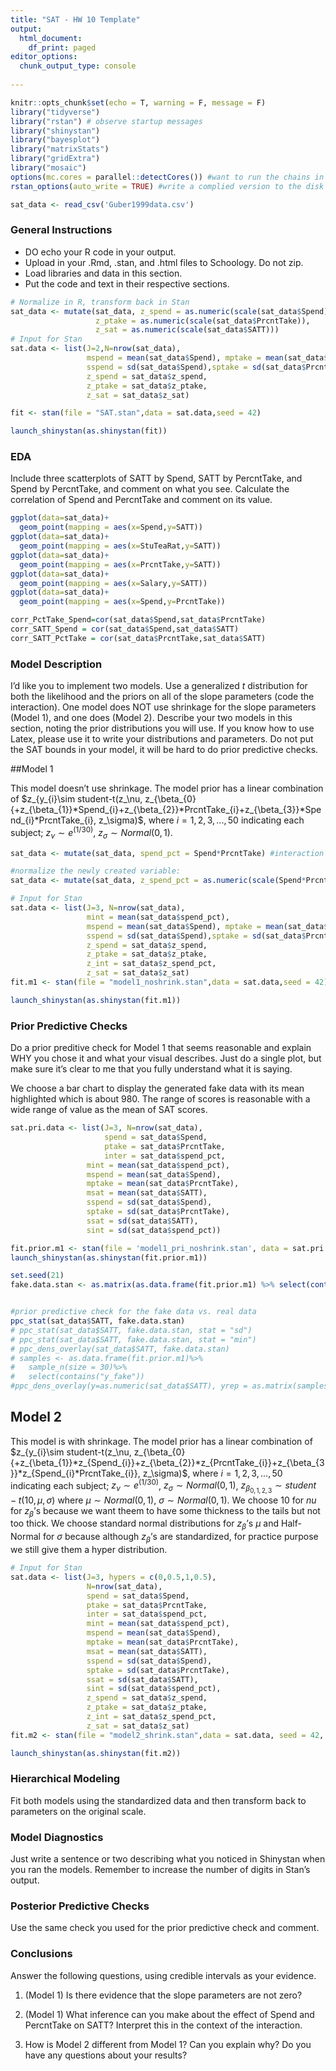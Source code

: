 ```yaml
---
title: "SAT - HW 10 Template"
output:
  html_document:
    df_print: paged
editor_options:
  chunk_output_type: console
  
---
```


```r
knitr::opts_chunk$set(echo = T, warning = F, message = F)
library("tidyverse")
library("rstan") # observe startup messages
library("shinystan")
library("bayesplot")
library("matrixStats")
library("gridExtra")
library("mosaic")
options(mc.cores = parallel::detectCores()) #want to run the chains in parallel
rstan_options(auto_write = TRUE) #write a complied version to the disk 

sat_data <- read_csv('Guber1999data.csv')

```



### General Instructions
- DO echo your R code in your output.
- Upload in your .Rmd, .stan, and .html files to Schoology.  Do not zip.
- Load libraries and data in this section.  
- Put the code and text in their respective sections.

```r
# Normalize in R, transform back in Stan
sat_data <- mutate(sat_data, z_spend = as.numeric(scale(sat_data$Spend)), 
                   z_ptake = as.numeric(scale(sat_data$PrcntTake)), 
                   z_sat = as.numeric(scale(sat_data$SATT)))
# Input for Stan
sat.data <- list(J=2,N=nrow(sat_data),
                 mspend = mean(sat_data$Spend), mptake = mean(sat_data$PrcntTake), msat = mean(sat_data$SATT),
                 sspend = sd(sat_data$Spend),sptake = sd(sat_data$PrcntTake),ssat = sd(sat_data$SATT),
                 z_spend = sat_data$z_spend,
                 z_ptake = sat_data$z_ptake,
                 z_sat = sat_data$z_sat)

fit <- stan(file = "SAT.stan",data = sat.data,seed = 42)

launch_shinystan(as.shinystan(fit))

```

### EDA
Include three scatterplots of SATT by Spend, SATT by PercntTake, and Spend by PercntTake, and comment on what you see. Calculate the correlation of Spend and PercntTake and comment on its value.

```r
ggplot(data=sat_data)+
  geom_point(mapping = aes(x=Spend,y=SATT))
ggplot(data=sat_data)+
  geom_point(mapping = aes(x=StuTeaRat,y=SATT))
ggplot(data=sat_data)+
  geom_point(mapping = aes(x=PrcntTake,y=SATT))
ggplot(data=sat_data)+
  geom_point(mapping = aes(x=Salary,y=SATT))
ggplot(data=sat_data)+
  geom_point(mapping = aes(x=Spend,y=PrcntTake))

corr_PctTake_Spend=cor(sat_data$Spend,sat_data$PrcntTake)
corr_SATT_Spend = cor(sat_data$Spend,sat_data$SATT)
corr_SATT_PctTake = cor(sat_data$PrcntTake,sat_data$SATT)
```


### Model Description

I'd like you to implement two models.  Use a generalized $t$ distribution for both the likelihood and the priors on all of the slope parameters (code the interaction).  One model does NOT use shrinkage for the slope parameters (Model 1), and one does (Model 2).  Describe your two models in this section, noting the prior distributions you will use.  If you know how to use Latex, please use it to write your distributions and parameters.  Do not put the SAT bounds in your model, it will be hard to do prior predictive checks.



##Model 1

This model doesn't use shrinkage. The model prior has a linear combination of 
 $z_{y_{i}\sim student-t(z_\nu, z_{\beta_{0}{+z_{\beta_{1}}*Spend_{i}+z_{\beta_{2}}*PrcntTake_{i}+z_{\beta_{3}}*Spend_{i}*PrcntTake_{i}, z_\sigma)$, where $i = 1,2,3,...,50$ indicating each subject; $z_\nu \sim e^{(1/30)}$, $z_\sigma \sim Normal(0,1)$.

```r
sat_data <- mutate(sat_data, spend_pct = Spend*PrcntTake) #interaction variable created

#normalize the newly created variable:
sat_data <- mutate(sat_data, z_spend_pct = as.numeric(scale(Spend*PrcntTake))) 

# Input for Stan
sat.data <- list(J=3, N=nrow(sat_data),
                 mint = mean(sat_data$spend_pct),
                 mspend = mean(sat_data$Spend), mptake = mean(sat_data$PrcntTake), msat = mean(sat_data$SATT),
                 sspend = sd(sat_data$Spend),sptake = sd(sat_data$PrcntTake),ssat = sd(sat_data$SATT), sint = sd(sat_data$spend_pct),
                 z_spend = sat_data$z_spend,
                 z_ptake = sat_data$z_ptake,
                 z_int = sat_data$z_spend_pct,
                 z_sat = sat_data$z_sat)
fit.m1 <- stan(file = "model1_noshrink.stan",data = sat.data,seed = 42)

launch_shinystan(as.shinystan(fit.m1))

```

### Prior Predictive Checks

Do a prior preditive check for Model 1 that seems reasonable and explain WHY you chose it and what your visual describes.  Just do a single plot, but make sure it's clear to me that you fully understand what it is saying.

We choose a bar chart to display the generated fake data with its mean highlighted which is about 980. The range of scores is reasonable with a wide range of value as the mean of SAT scores.

```r
sat.pri.data <- list(J=3, N=nrow(sat_data),
                     spend = sat_data$Spend, 
                     ptake = sat_data$PrcntTake,
                     inter = sat_data$spend_pct,
                 mint = mean(sat_data$spend_pct),
                 mspend = mean(sat_data$Spend),
                 mptake = mean(sat_data$PrcntTake), 
                 msat = mean(sat_data$SATT),
                 sspend = sd(sat_data$Spend),
                 sptake = sd(sat_data$PrcntTake),
                 ssat = sd(sat_data$SATT), 
                 sint = sd(sat_data$spend_pct))

fit.prior.m1 <- stan(file = 'model1_pri_noshrink.stan', data = sat.pri.data, seed = 21,control = list(adapt_delta = 0.999))
launch_shinystan(as.shinystan(fit.prior.m1))

set.seed(21)
fake.data.stan <- as.matrix(as.data.frame(fit.prior.m1) %>% select(contains("y_fake")) %>% sample_n(size = 100))


#prior predictive check for the fake data vs. real data
ppc_stat(sat_data$SATT, fake.data.stan)
# ppc_stat(sat_data$SATT, fake.data.stan, stat = "sd")
# ppc_stat(sat_data$SATT, fake.data.stan, stat = "min")
# ppc_dens_overlay(sat_data$SATT, fake.data.stan) 
# samples <- as.data.frame(fit.prior.m1)%>%
#   sample_n(size = 30)%>%
#   select(contains("y_fake"))
#ppc_dens_overlay(y=as.numeric(sat_data$SATT), yrep = as.matrix(samples))
```


## Model 2

This model is with shrinkage. The model prior has a linear combination of 
$z_{y_{i}\sim student-t(z_\nu, z_{\beta_{0}{+z_{\beta_{1}}*z_{Spend_{i}}+z_{\beta_{2}}*z_{PrcntTake_{i}}+z_{\beta_{3}}*z_{Spend_{i}*PrcntTake_{i}}, z_\sigma)$, where $i = 1,2,3,...,50$ indicating each subject; $z_\nu \sim e^{(1/30)}$, $z_\sigma \sim Normal(0,1)$, $z_{\beta_{0,1,2,3}}\sim student-t(10, \mu, \sigma)$ where $\mu\sim Normal(0,1)$, $\sigma\sim Normal(0,1)$. We choose 10 for $nu$ for $z_\beta$'s because we want theem to have some thickness to the tails but not too thick. We choose standard normal distributions for $z_\beta$'s $\mu$ and Half-Normal for $\sigma$ because although $z_\beta$'s are standardized, for practice purpose we still give them a hyper distribution.

```r
# Input for Stan
sat.data <- list(J=3, hypers = c(0,0.5,1,0.5),
                 N=nrow(sat_data),
                 spend = sat_data$Spend, 
                 ptake = sat_data$PrcntTake,
                 inter = sat_data$spend_pct,
                 mint = mean(sat_data$spend_pct),
                 mspend = mean(sat_data$Spend), 
                 mptake = mean(sat_data$PrcntTake), 
                 msat = mean(sat_data$SATT),
                 sspend = sd(sat_data$Spend),
                 sptake = sd(sat_data$PrcntTake),
                 ssat = sd(sat_data$SATT), 
                 sint = sd(sat_data$spend_pct),
                 z_spend = sat_data$z_spend,
                 z_ptake = sat_data$z_ptake,
                 z_int = sat_data$z_spend_pct,
                 z_sat = sat_data$z_sat)
fit.m2 <- stan(file = "model2_shrink.stan",data = sat.data, seed = 42, control = list(adapt_delta = 0.999))

launch_shinystan(as.shinystan(fit.m2))

```

### Hierarchical Modeling
Fit both models using the standardized data and then transform back to parameters on the original scale. 


### Model Diagnostics
Just write a sentence or two describing what you noticed in Shinystan when you ran the models. Remember to increase the number of digits in Stan's output.


### Posterior Predictive Checks
Use the same check you used for the prior predictive check and comment.


### Conclusions
Answer the following questions, using credible intervals as your evidence.  

1. (Model 1) Is there evidence that the slope parameters are not zero?  

2. (Model 1) What inference can you make about the effect of Spend and PercntTake on SATT? Interpret this in the context of the interaction.

3. How is Model 2 different from Model 1?  Can you explain why?  Do you have any questions about your results?





